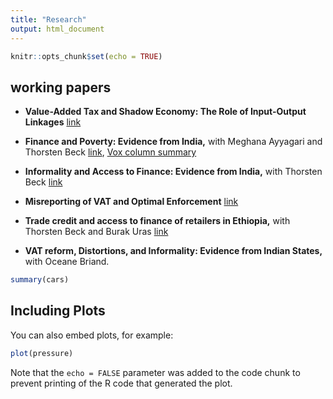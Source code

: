 ```yaml
---
title: "Research"
output: html_document
---
```


```r
knitr::opts_chunk$set(echo = TRUE)
```

## working papers
- __Value-Added Tax and Shadow Economy: The Role of Input-Output Linkages__ [link](http://papers.ssrn.com/sol3/papers.cfm?abstract_id=2291867)

- __Finance and Poverty: Evidence from India,__ with Meghana Ayyagari and Thorsten Beck [link](http://papers.ssrn.com/sol3/papers.cfm?abstract_id=2275150),  [Vox column summary](http://www.voxeu.org/article/migrating-out-poverty-role-finance)


- __Informality and Access to Finance: Evidence from India,__ with Thorsten Beck [link](http://papers.ssrn.com/sol3/papers.cfm?abstract_id=2491466)

- __Misreporting of VAT and Optimal Enforcement__ [link](http://papers.ssrn.com/sol3/papers.cfm?abstract_id=2505998)

- __Trade credit and access to finance of retailers in Ethiopia,__ with Thorsten Beck and Burak Uras [link](https://assets.publishing.service.gov.uk/media/5aaa440fed915d4f595c5a67/Beck_et_al_Trade_credit_in_Ethiopia.pdf)

- __VAT reform, Distortions, and Informality: Evidence from Indian States,__ with Oceane Briand.




```r
summary(cars)
```

## Including Plots

You can also embed plots, for example:

```r
plot(pressure)
```

Note that the `echo = FALSE` parameter was added to the code chunk to prevent printing of the R code that generated the plot.
